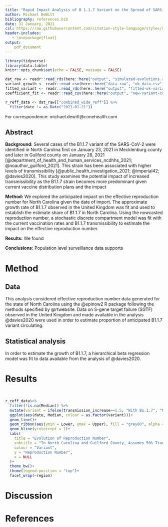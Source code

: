 ```yaml
---
title: "Rapid Impact Analysis of B 1.1.7 Variant on the Spread of SARS-CoV-2 in North Carolina"
author: Michael DeWitt
bibliography: references.bib
date: 31 January, 2021
csl: https://raw.githubusercontent.com/citation-style-language/styles/master/apa-numeric-superscript-brackets.csl
header-includes:
   - \usepackage{float}
output:
    pdf_document
---
```


```r
library(tidyverse)
library(data.table)
knitr::opts_chunk$set(echo = FALSE, message = FALSE)
```

```r
dat_raw <- readr::read_rds(here::here("output", "simulated-evolutions.rds"))
variant_growth <- readr::read_csv(here::here("data-raw", "uk-data.csv"))
fitted_variant <- readr::read_rds(here::here("output", "fitted-uk-variant.csv"))
coefficient_fit <- readr::read_csv(here::here("output", "new-variant-coefficients.csv"))
```

```r
r_reff_data <- dat_raw[["combined_wide_reff"]] %>% 
  filter(date != as.Date("2021-01-21"))
```

For correspondence: michael.dewitt@conehealth.com

## Abstract

**Background:** Several cases of the B1.1.7 variant of the SARS-CoV-2 were identified in North Carolina first on January 23, 2021 in Mecklenburg county and later in Guilford county on January 28, 2021 [@department_of_health_and_human_services_ncdhhs_2021; @noauthor_guilford_2021]. This strain has been associated with higher levels of transmissibility [@public_health_investigation_2021; @imperial42; @davies2020]. This study examines the potential impact of increased transmissibility as the B1.1.7 strain becomes more predominant given current vaccine distribution plans and the impact 

**Method:** We explored the anticipated impact on the effective reproduction number for North Carolina given the date of import. The approximate growth rate of B1.1.7 observed in the United Kingdom was fit and used to establish the estimate share of B1.1.7 in North Carolina. Using the nowcasted reproduction number, a stochastic discrete compartment model was fit with the current vaccination rates and B1.1.7 transmissibility to estimate the impact on the effective reproduction number.

**Results:** We found 

**Conclusions:** Population level surveillance data supports 

# Method

## Data

This analysis considered effective reproduction number data generated for the state of North Carolina using the @epinow2 R package following the methods specified by @rtwebsite.
Data on S-gene target failure (SGTF) observed in the United Kingdom and made available in the analysis @davies2020 were used in order to estimate proportion of anticipated B1.1.7 variant circulating.


## Statistical analysis

In order to estimate the growth of B1.1.7, a hierarchical beta regression model was fit to data available from the analysis of @davies2020.




# Results



```r

```



```r

```


```r
r_reff_data%>%
  filter(!is.na(Median)) %>%
  mutate(variant = ifelse(transmission_increase==1.5, "With B1.1.7", "No B1.1.7")) %>%
  ggplot(aes(date, Median, colour = as.factor(variant)))+
  geom_line()+
  geom_ribbon(aes(ymin = Lower, ymax = Upper), fill = "grey80", alpha = .2)+
  geom_hline(yintercept = 1)+
  labs(
    title = "Evolution of Reproduction Number",
    subtitle = "In North Carolina and Guilford County, Assumes 50% Transmissibility Increase",
    colour = "Variant",
    y = "Reproduction Number",
    x = NULL
  )+
  theme_bw()+
  theme(legend.position = "top")+
  facet_wrap(~region)
```

# Discussion


# References

<div id = 'refs'></div>


